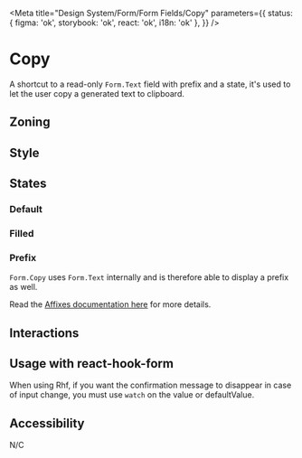 

<Meta
	title="Design System/Form/Form Fields/Copy"
	parameters={{
		status: { figma: 'ok', storybook: 'ok', react: 'ok', i18n: 'ok' },
	}}
/>

# Copy

A shortcut to a read-only `Form.Text` field with prefix and a state, it's used to let the user copy a generated text to clipboard.

## Zoning

<FigmaImage
	src="https://www.figma.com/file/qc8oUSyVJM67gSsbTShftt/%F0%9F%93%90-Zoning?node-id=548%3A11"
	alt="zoning image for copy input"
/>

## Style

## States

### Default

<Canvas>
	<Story story={Stories.CopyStates} />
</Canvas>

### Filled

<Canvas>
	<Story story={Stories.CopyStatesWithContents} />
</Canvas>

### Prefix

`Form.Copy` uses `Form.Text` internally and is therefore able to display a prefix as well.

<Canvas>
	<Story story={Stories.CopyWithPrefix} />
</Canvas>

Read the [Affixes documentation here](/docs/components-form-form-fields-prefix-suffix--quick-start) for more details.

## Interactions

## Usage with react-hook-form

When using Rhf, if you want the confirmation message to disappear in case of input change, you must use `watch` on the value or defaultValue.

<Canvas>
	<Story story={Stories.ReactHookForm} />
</Canvas>

## Accessibility

N/C
